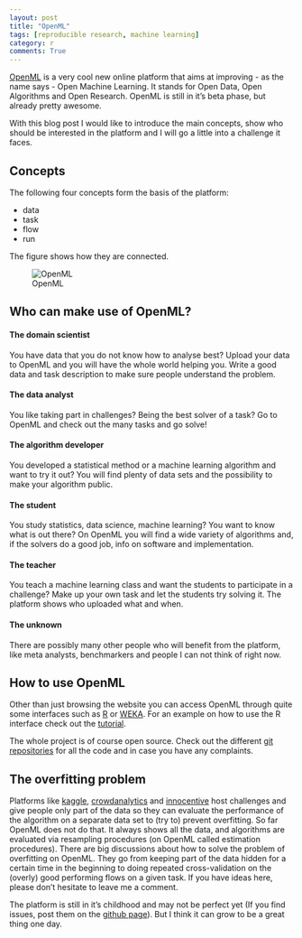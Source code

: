 ```yaml
---
layout: post
title: "OpenML"
tags: [reproducible research, machine learning]
category: r
comments: True
---
```


[OpenML](http://www.openml.org/) is a very cool new online platform that aims at improving - 
as the name says - Open Machine Learning. It stands for Open Data, Open Algorithms and
Open Research. OpenML is still in it's beta phase, but already pretty awesome.

With this blog post I would like to introduce the main concepts, show who should be interested 
in the platform and I will go a little into a challenge it faces.

## Concepts
The following four concepts form the basis of the platform:

- data
- task 
- flow
- run

The figure shows how they are connected.

![OpenML](http://heidiseibold.github.io/figure/source/overview.png) 


## Who can make use of OpenML?

#### The domain scientist
You have data that you do not know how to analyse best? Upload your data to OpenML and you
will have the whole world helping you. Write a good data and task description to make sure
people understand the problem.

#### The data analyst
You like taking part in challenges? Being the best solver of a task? Go to OpenML and 
check out the many tasks and go solve!

#### The algorithm developer
You developed a statistical method or a machine learning algorithm and want to try it out?
You will find plenty of data sets and the possibility to make your algorithm public.

#### The student
You study statistics, data science, machine learning? You want to know what is out there?
On OpenML you will find a wide variety of algorithms and, if the solvers do a good job,
info on software and implementation.

#### The teacher
You teach a machine learning class and want the students to participate in a challenge?
Make up your own task and let the students try solving it. The platform shows who uploaded
what and when.

#### The unknown
There are possibly many other people who will benefit from the platform, like meta analysts,
benchmarkers and people I can not think of right now. 


## How to use OpenML
Other than just browsing the website you can access OpenML through quite some interfaces such
as [R](http://www.openml.org/guide#!r) or [WEKA](http://www.openml.org/guide#!plugin_weka).
For an example on how to use the R interface check out the
[tutorial](http://openml.github.io/openml-r/vignettes/OpenML.html).

The whole project is of course open source. Check out the different 
[git repositories](https://github.com/openml) for all the code and in case you have any 
complaints.


## The overfitting problem
Platforms like [kaggle](https://www.kaggle.com/), [crowdanalytics](https://www.crowdanalytix.com/) 
and [innocentive](https://www.innocentive.com/) host challenges and give people only
part of the data so they can evaluate the performance of the algorithm on a separate data
set to (try to) prevent overfitting. So far OpenML does not do that. It always shows 
all the data, and algorithms are evaluated via resampling procedures (on OpenML called
estimation procedures). There are big discussions about how to solve the problem of 
overfitting on OpenML. They go from keeping part of the data hidden for a certain time in
the beginning to doing repeated cross-validation on the (overly) good performing flows on
a given task. If you have ideas here, please don't hesitate to leave me a comment.

The platform is still in it's childhood and may not be perfect yet (If you find issues, post
them on the [github page](https://github.com/openml)). But I think it can grow to be a great thing one day.